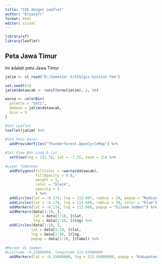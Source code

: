 ```yaml
---
title: "SIG dengan Leaflet"
author: "Erzasyfr"
format: html
editor: visual
---
```


```r
library(sf)
library(leaflet)

```

## Peta Jawa Timur

Ini adalah peta Jawa Timur

```r
jatim <- st_read("D:/Semester 6/SIG/gis-biostat-fkm")

set.seed(63)
jatim$dataacak <- runif(nrow(jatim), 2, 50)

warna <- colorBin(
  palette = "Set1",
  domain = jatim$dataacak,
  bins = 5
)

#Set Leaflet
leaflet(jatim) %>%
  
#Set Peta Dasar
  addProviderTiles("Thunderforest.OpenCycleMap") %>%

#Set View Bds Long & Lat
  setView(lng = 112.76, lat = -7.25, zoom = 11) %>%
  
#Layer Tambahan
  addPolygons(fillColor = ~warna(dataacak),
              fillOpacity = 0.8,
              weight = 1,
              color = "black",
              opacity = 1
              ) %>%
  addCircles(lat = -8.174, lng = 113.687, radius = 50, popup = "Radius 50m", color = "red")  %>%
  addCircles(lat = -8.174, lng = 113.688, radius = 50, color = "blue") %>%
  addMarkers(lat = -8.174, lng = 113.688, popup = "Siloam Jember") %>%
  addMarkers(data[1:10, ], 
             lat = data[1:10, ]$lat,
             lng = data[1:10, ]$lng) %>%
  addCircles(data[1:10, ],
            lat = data[1:10, ]$lat,
            lng = data[1:10, ]$lng,
            popup = data[1:10, ]$Tabel) %>%
  
#Marker di Jember
#Latitude -8.25000000, longitude 113.65000000
  addMarkers(lat = -8.25000000, lng = 113.65000000, popup = "Kabupaten Jember")
```
